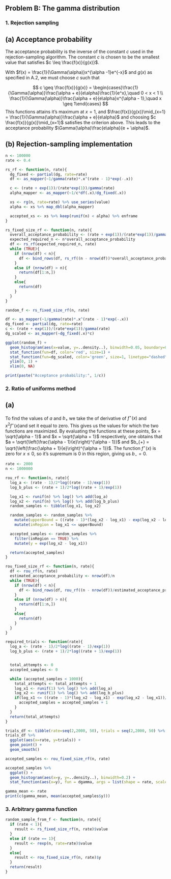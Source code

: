 ## Problem B: The gamma distribution


### 1. Rejection sampling

## (a) Acceptance probability

The acceptance probability is the inverse of the constant $c$ used in the rejection-sampling algorithm. The constant $c$ is chosen to be the smallest value that satisfies $c \leq \frac{f(x)}{g(x)}$. 

With $f(x) = \frac{1}{\Gamma(\alpha)}x^{\alpha -1}e^{-x}$ and $g(x)$ as specified in A.2, we must choose $c$ such that

$$
c \geq \frac{f(x)}{g(x)} = \begin{cases}\frac{1}{\Gamma(\alpha)}\frac{\alpha + e}{e\alpha}\frac{1}{e^x},\quad 0 < x < 1 \\ 
\frac{1}{\Gamma(\alpha)}\frac{\alpha + e}{e\alpha}x^{\alpha - 1},\quad x \geq 1\end{cases}
$$
This functions attains it's maximum at $x=1$, and $\frac{f(x)}{g(x)}\mid_{x=1} = \frac{1}{\Gamma(\alpha)}\frac{\alpha + e}{e\alpha}$ and choosing $c \frac{f(x)}{g(x)}\mid_{x=1}$ satisfies the criterion above. This leads to the acceptance probability $\Gamma(\alpha)\frac{e\alpha}{e + \alpha}$.

## (b) Rejection-sampling implementation


```r
n <- 100000
rate <- 0.4

rs_rf <- function(n, rate){
  dg_fixed <- partial(dg, rate=rate)
  df <- as_mapper(~1/gamma(rate)*.x^(rate - 1)*exp(-.x))

  c <- (rate + exp(1))/(rate*exp(1))/gamma(rate)
  alpha_mapper <- as_mapper(~1/c*df(.x)/dg_fixed(.x))

  xs <- rg(n, rate=rate) %>% use_series(value)
  alpha <- xs %>% map_dbl(alpha_mapper)

  accepted_xs <- xs %>% keep(runif(n) < alpha) %>% enframe
}

rs_fixed_size_rf <- function(n, rate){
  overall_acceptance_probability <- (rate + exp(1))/(rate*exp(1))/gamma(rate)
  expected_required_n <- n*overall_acceptance_probability
  df <- rs_rf(expected_required_n, rate)
  while (TRUE){
    if (nrow(df) < n){
      df <- bind_rows(df, rs_rf((n - nrow(df))*overall_acceptance_probability, rate))
    }
    else if (nrow(df) > n){
      return(df[1:n,])
    }
    else{
      return(df)
    }
  }
}

random_f <- rs_fixed_size_rf(n, rate)

df <- as_mapper(~1/gamma(rate)*.x^(rate - 1)*exp(-.x))
dg_fixed <- partial(dg, rate=rate)
c <- (rate + exp(1))/(rate*exp(1))/gamma(rate)
dg_scaled <- as_mapper(~dg_fixed(.x)*c)

ggplot(random_f) +
  geom_histogram(aes(x=value, y=..density..), binwidth=0.05, boundary=0) +
  stat_function(fun=df, color='red', size=1) +
  stat_function(fun=dg_scaled, color='green', size=1, linetype="dashed") +
  ylim(0, 1) +
  xlim(0, NA)

print(paste("Acceptance probability:", 1/c))

```



### 2. Ratio of uniforms method

## (a)

To find the values of $a$ and $b_{+}$ we take the of derivative of $f^{\star}(x)$ and $x^2f^{\star}(x)$and set it equal to zero. This gives us the values for which the two functions are maximized. By evaluating the functions at these points, $x = \sqrt{\alpha - 1}$ and $x = \sqrt{\alpha + 1}$ respectively, one obtains that
$a = \sqrt{\left(\frac{\alpha - 1}{e}\right)^{\alpha - 1}}$ and $b_{+} = \sqrt{\left(\frac{\alpha + 1}{e}\right)^{\alpha + 1}}$. The function $f^{\star}(x)$ is zero for $x \leq 0$, so it's supremum is 0 in this region, giving us $b_{-} = 0$.

```r
rate <- 2000
n <- 1000000

rou_rf <- function(n, rate){
  log_a <- (rate - 1)/2*log((rate - 1)/exp(1))
  log_b_plus <- (rate + 1)/2*log((rate + 1)/exp(1))

  log_x1 <- runif(n) %>% log() %>% add(log_a)
  log_x2 <- runif(n) %>% log() %>% add(log_b_plus)
  random_samples <- tibble(log_x1, log_x2)

  random_samples <- random_samples %>%
    mutate(upperBound = ((rate - 1)*(log_x2 - log_x1) - exp(log_x2 - log_x1))/2) %>%
    mutate(inRegion = log_x1 <= upperBound)

  accepted_samples <- random_samples %>%
    filter(inRegion == TRUE) %>%
    mutate(y = exp(log_x2 - log_x1))

  return(accepted_samples)
}

rou_fixed_size_rf <- function(n, rate){
  df <- rou_rf(n, rate)
  estimated_acceptance_probability <- nrow(df)/n
  while (TRUE){
    if (nrow(df) < n){
      df <- bind_rows(df, rou_rf((n - nrow(df))/estimated_acceptance_probability, rate))
    }
    else if (nrow(df) > n){
      return(df[1:n,])
    }
    else{
      return(df)
    }
  }
}

required_trials <- function(rate){
  log_a <- (rate - 1)/2*log((rate - 1)/exp(1))
  log_b_plus <- (rate + 1)/2*log((rate + 1)/exp(1))


  total_attempts <- 0
  accepted_samples <- 0

  while (accepted_samples < 1000){
    total_attempts <- total_attempts + 1
    log_x1 <- runif(1) %>% log() %>% add(log_a)
    log_x2 <- runif(1) %>% log() %>% add(log_b_plus)
    if(log_x1 <= ((rate - 1)*(log_x2 - log_x1) - exp(log_x2 - log_x1))/2){
      accepted_samples = accepted_samples + 1
    }
  }
  return(total_attempts)
}

trials_df <- tibble(rate=seq(2,2000, 50), trials = seq(2,2000, 50) %>% map_dbl(~required_trials(.x)))
trials_df %>%
  ggplot(aes(x=rate, y=trials)) +
  geom_point() +
  geom_smooth()

accepted_samples <- rou_fixed_size_rf(n, rate)

accepted_samples %>%
  ggplot() +
  geom_histogram(aes(x=y, y=..density..), binwidth=0.2) +
  stat_function(aes(x=y), fun = dgamma, args = list(shape = rate, scale = 1))

gamma_mean <- rate
print(c(gamma_mean, mean(accepted_samples$y)))
```






### 3. Arbitrary gamma function

```r
random_sample_from_f <- function(n, rate){
  if (rate < 1){
    result <- rs_fixed_size_rf(n, rate)$value
  }
  else if (rate == 1){
    result <- rexp(n, rate=rate)$value
  }
  else{
    result <- rou_fixed_size_rf(n, rate)$y
  }
  return(result)
}
```

